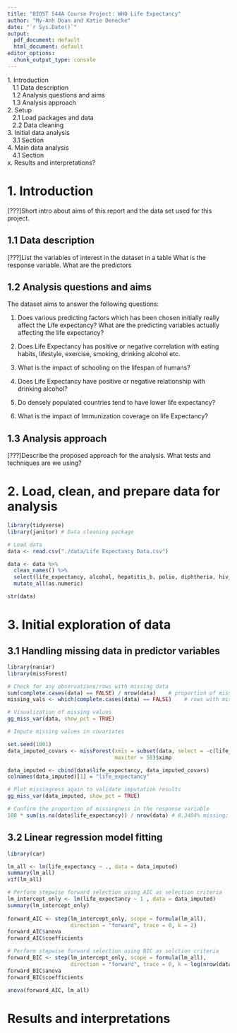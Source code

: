 ```yaml
---
title: "BIOST 544A Course Project: WHO Life Expectancy"
author: "My-Anh Doan and Katie Denecke"
date: "`r Sys.Date()`"
output:
  pdf_document: default
  html_document: default
editor_options:
  chunk_output_type: console
---
```


| 1. Introduction
|    1.1 Data description
|    1.2 Analysis questions and aims
|    1.3 Analysis approach
| 2. Setup
|    2.1 Load packages and data
|    2.2 Data cleaning
| 3. Initial data analysis
|    3.1 Section
| 4. Main data analysis
|    4.1 Section
| x. Results and interpretations?

# 1. Introduction
[???]Short intro about aims of this report and the data set used for this project.

## 1.1 Data description
[???]List the variables of interest in the dataset in a table
What is the response variable. What are the predictors

## 1.2 Analysis questions and aims
The dataset aims to answer the following questions: 

1. Does various predicting factors which has been chosen initially really affect the Life expectancy? What are the predicting variables actually affecting the life expectancy?

4. Does Life Expectancy has positive or negative correlation with eating habits, lifestyle, exercise, smoking, drinking alcohol etc.
5. What is the impact of schooling on the lifespan of humans?
6. Does Life Expectancy have positive or negative relationship with drinking alcohol?
7. Do densely populated countries tend to have lower life expectancy?
8. What is the impact of Immunization coverage on life Expectancy?

## 1.3 Analysis approach
[???]Describe the proposed approach for the analysis. What tests and techniques are we using?

# 2. Load, clean, and prepare data for analysis
```r
library(tidyverse)
library(janitor) # Data cleaning package

# Load data
data <- read.csv("./data/Life Expectancy Data.csv")

data <- data %>%
  clean_names() %>% 
  select(life_expectancy, alcohol, hepatitis_b, polio, diphtheria, hiv_aids) %>% 
  mutate_all(as.numeric)

str(data)
```

# 3. Initial exploration of data

## 3.1 Handling missing data in predictor variables
```r
library(naniar)
library(missForest)

# Check for any observations/rows with missing data
sum(complete.cases(data) == FALSE) / nrow(data)    # proportion of missing data
missing_vals <- which(complete.cases(data) == FALSE)    # rows with missing data

# Visualization of missing values
gg_miss_var(data, show_pct = TRUE)

# Impute missing values in covariates

set.seed(1001)
data_imputed_covars <- missForest(xmis = subset(data, select = -c(life_expectancy)),
                                  maxiter = 50)$ximp

data_imputed <- cbind(data$life_expectancy, data_imputed_covars)
colnames(data_imputed)[1] = "life_expectancy"

# Plot missingness again to validate imputation results
gg_miss_var(data_imputed, show_pct = TRUE)

# Confirm the proportion of missingness in the response variable
100 * sum(is.na(data$life_expectancy)) / nrow(data) # 0.3404% missing; value matches gg_miss_var plot
```

## 3.2 Linear regression model fitting
```r
library(car)

lm_all <- lm(life_expectancy ~ ., data = data_imputed)
summary(lm_all)
vif(lm_all)

# Perform stepwise forward selection using AIC as selection criteria
lm_intercept_only <- lm(life_expectancy ~ 1 , data = data_imputed)
summary(lm_intercept_only)
  
forward_AIC <- step(lm_intercept_only, scope = formula(lm_all),
                    direction = "forward", trace = 0, k = 2)
forward_AIC$anova
forward_AIC$coefficients

# Perform stepwise forward selection using BIC as selction criteria
forward_BIC <- step(lm_intercept_only, scope = formula(lm_all),
                    direction = "forward", trace = 0, k = log(nrow(data_imputed)))
forward_BIC$anova
forward_BIC$coefficients

anova(forward_AIC, lm_all)
```

# Results and interpretations
```r

```


